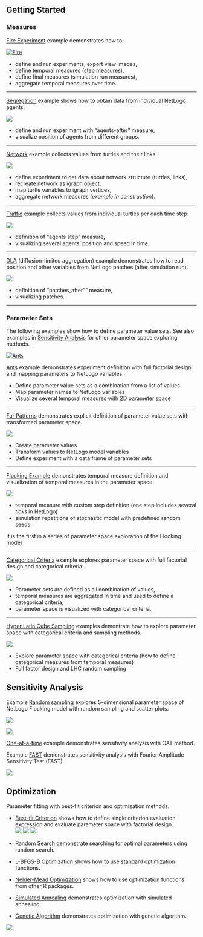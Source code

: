## Getting Started

### Measures

[Fire Experiment](fire.html) example demonstrates
how to:

<aside>
[![Fire](img/pages-fireView-1.png)](fire.html)
</aside>

* define and run experiments, export view images,
* define temporal measures (step measures),
* define final measures (simulation run measures),
* aggregate temporal measures over time.

---

[Segregation](segregation.html) example shows how to obtain data from 
individual NetLogo agents:

<aside>
[![](img/pages-segregPlot-1.png)](segregation.html)
</aside>

* define and run experiment with "agents-after" measure,
* visualize position of agents from different groups.

---

[Network](network.html) example collects values from
 turtles and their links:

<aside>
[![](img/pages-agentsGraphPlot-1.png)](network.html)
</aside>

* define experiment to get data about network structure (turtles, links),
* recreate network as igraph object,
* map turtle variables to igraph vertices,
* aggregate network measures (_example in construction_).

---

[Traffic](traffic.html) example collects values from 
individual turtles per each time step:

<aside>
[![](img/pages-trafficPlot-1.png)](traffic.html)
</aside>

* definition of "agents step" measure,
* visualizing several agents' position and speed in time.


---

[DLA](dla.html) (diffusion-limited aggregation) example demonstrates 
how to read position and other variables from NetLogo patches 
(after simulation run).

<aside>
[![](img/pages-dlaPlot-1.png)](dla.html)
</aside>

* definition of "patches_after"" measure,
* visualizing patches.

---

### Parameter Sets
The following examples show how to define parameter value sets.
See also examples in [Sensitivity Analysis](#Sensitivity Analysis) for 
other parameter space exploring methods.

<aside>
[![Ants](img/pages-antsPlotViews-1.png)](ants.html)
</aside>

[Ants](ants.html) example demonstrates experiment 
definition with full factorial design and mapping parameters 
to NetLogo variables.


* Define parameter value sets as a combination from a list of values
* Map parameter names to NetLogo variables
* Visualize several temporal measures with 2D parameter space 

---

[Fur Patterns](fur.html) demonstrates 
explicit definition of parameter value sets 
with transformed parameter space. 

<aside>
[![](img/pages-furShowPatches-1.png)](fur.html)
</aside>

* Create parameter values
* Transform values to NetLogo model variables
* Define experiment with a data frame of parameter sets 

---

[Flocking Example](flocking.html) demonstrates temporal measure definition
and visualization of temporal measures in the parameter space:

<aside>
[![](img/pages-flockPlotGrid-1.png)](flocking.html)
</aside>

* temporal measure with custom step definition (one step includes several _ticks_ in NetLogo)
* simulation repetitions of stochastic model with predefined random seeds

It is the first in a series of parameter space exploration of the Flocking model

---

[Categorical Criteria](flocking_categorical.html) example 
explores parameter space with full factorial design
and categorical criteria:

<aside>
[![](img/pages-pFlockCatPlot-1.png)](flocking_categorical.html)
</aside>

* Parameter sets are defined as all combination of values,
* temporal measures are aggregated in time and used to define a categorical criteria,
* parameter space is visualized with categorical criteria.

---

[Hyper Latin Cube Sampling](flocking_sampling.html) examples
demontrate how to explore parameter space with categorical 
criteria and sampling methods.

<aside>
  [![](img/pages-flockSampPlot-1.png)](flocking_sampling.html)
</aside>

<a name="Sensitivity Analysis"> 
</a>

* Explore parameter space with categorical criteria (how to define categorical
measures from temporal measures)
* Full factor design and LHC random sampling


## Sensitivity Analysis

Example [Random sampling](flocking_sens_lhs.html) explores 5-dimensional 
parameter space of NetLogo Flocking model
with random sampling and scatter plots.

<aside>
[![](img/pages-flockSensLhsPlot1-1.png)](flocking_sens_lhs.html)

[![](img/pages-flockFastPlot-1.png)](flocking_sens_lhs.html)

</aside>

[One-at-a-time](flocking_sens_lhs.html) example demonstrates
sensitivity analysis with OAT method.


Example [FAST](flocking_fast.html) demonstrates
sensitivity analysis with Fourier Amplitude Sensitivity Test (FAST).

[![](img/pages-flockFastPairs-1.png)](flocking_fast.html)

## Optimization
Parameter fitting with best-fit criterion 
and optimization methods.

* [Best-fit Criterion](flocking_bestfit.html) shows how to define 
  single criterion evaluation expression 
  and evaluate parameter space with factorial design.
<aside>
[<img src = "img/pages-flockBestFitPlot1-1.png"/>](flocking_bestfit.html)
[<img src = "img/pages-flockSampPlot1-1.png"/>](flocking_random.html)
[<img src = "img/pages-pFlockNMPlot2-1.png"/>](flocking_nm.html)

</aside>


* [Random Search](flocking_random_search.html) demonstrate searching for optimal parameters
  using random search.

* [L-BFGS-B Optimization](flocking_bfgs.html) shows how to use
  standard optimization functions.

* [Nelder-Mead Optimization](flocking_nm.html) shows how to use
  optimization functions from other R packages.

* [Simulated Annealing](flocking_sa.html) demonstrates optimization
  with simulated annealing.

* [Genetic Algorithm](flocking_ga.html) demonstrates optimization
  with genetic algorithm.

<aside>
</aside>

[<img src = "img/pages-flockGAPlot2-1.png"/>](flocking_ga.html)

